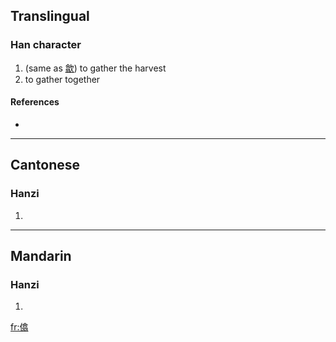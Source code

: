 ==Translingual==

===Han character===
{{Han char|rn=9|rad=人|as=12|sn=14|four=|canj=人人口一 (OORM)}}

# (same as [[歙]]) to gather the harvest
# to gather together

====References====
* {{Han ref|kx=0117.110|hdz=10220.100|uh=3486|ud=13446}}

----

==Cantonese==

===Hanzi===
{{yue-hanzi|jyut=|y=kaap1}}

# {{defn|Cantonese}}

----

==Mandarin==

===Hanzi===
{{cmn-hanzi|pin=[[chì]] ([[chi4]]), [[kè]] ([[ke4]]), [[xì]] ([[xi4]]), [[xiào]] ([[xiao4]]), [[yàn]] ([[yan4]])|wg=ch'ih<sup>4</sup>, k'o<sup>4</sup>, hsi<sup>4</sup>, hsiao<sup>4</sup>, yen<sup>4</sup>}}

# {{defn|Mandarin}}

[[fr:㒆]]